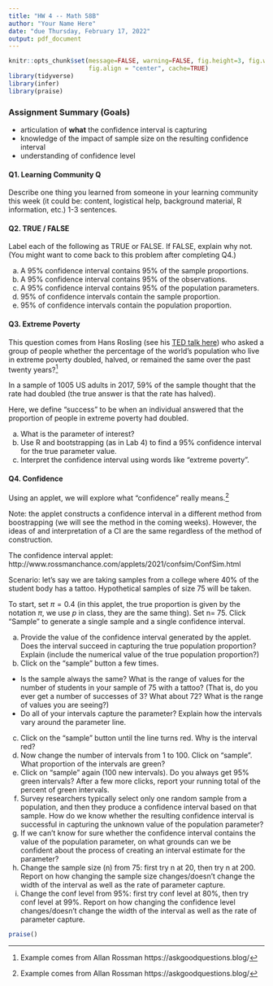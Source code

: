 ```yaml
---
title: "HW 4 -- Math 58B"
author: "Your Name Here"
date: "due Thursday, February 17, 2022"
output: pdf_document
---
```



```r
knitr::opts_chunk$set(message=FALSE, warning=FALSE, fig.height=3, fig.width=5, 
                      fig.align = "center", cache=TRUE)
library(tidyverse)
library(infer)
library(praise)
```


### Assignment Summary (Goals)
* articulation of **what** the confidence interval is capturing
* knowledge of the impact of sample size on the resulting confidence interval
* understanding of confidence level

#### Q1. Learning Community Q
Describe one thing you learned from someone in your learning community this week (it could be: content, logistical help, background material, R information, etc.)  1-3 sentences.


#### Q2. TRUE / FALSE

Label each of the following as TRUE or FALSE.  If FALSE, explain why not.  (You might want to come back to this problem after completing Q4.)

(a) A 95% confidence interval contains 95% of the sample proportions. 
(b) A 95% confidence interval contains 95% of the observations. 
(c) A 95% confidence interval contains 95% of the population parameters. 
(d) 95% of confidence intervals contain the sample proportion. 
(e) 95% of confidence intervals contain the population proportion. 


#### Q3. Extreme Poverty

This question comes from Hans Rosling (see his [TED talk here](https://www.ted.com/playlists/474/the_best_hans_rosling_talks_yo)) who asked a group of people whether the percentage of the world's population who live in extreme poverty doubled, halved, or remained the same over the past twenty years?^[Example comes from Allan Rossman https://askgoodquestions.blog/]

In a sample of 1005 US adults in 2017, 59% of the sample thought that the rate had doubled (the true answer is that the rate has halved).

Here, we define "success" to be when an individual answered that the proportion of people in extreme poverty had doubled.

(a) What is the parameter of interest? 
(b) Use R and bootstrapping (as in Lab 4) to find a 95% confidence interval for the true parameter value. 
(c) Interpret the confidence interval using words like "extreme poverty".

#### Q4. Confidence

Using an applet, we will explore what "confidence" really means.^[Example comes from Allan Rossman https://askgoodquestions.blog/]

Note: the applet constructs a confidence interval in a different method from boostrapping (we will see the method in the coming weeks).  However, the ideas of and interpretation of a CI are the same regardless of the method of construction.

The confidence interval applet: http://www.rossmanchance.com/applets/2021/confsim/ConfSim.html

Scenario:  let's say we are taking samples from a college where 40% of the student body has a tattoo.  Hypothetical samples of size 75 will be taken.

To start, set $\pi = 0.4$ (in this applet, the true proportion is given by the notation $\pi$, we use $p$ in class, they are the same thing).  Set n= 75.  Click "Sample" to generate a single sample and a single confidence interval.

(a) Provide the value of the confidence interval generated by the applet.  Does the interval succeed in capturing the true population proportion?  Explain (include the numerical value of the true population proportion?)   
(b) Click on the "sample" button a few times.  
  * Is the sample always the same?  What is the range of values for the number of students in your sample of 75 with a tattoo?  (That is, do you ever get a number of successes of 3?  What about 72?  What is the range of values you are seeing?)
  * Do all of your intervals capture the parameter?  Explain how the intervals vary around the parameter line.
(c) Click on the "sample" button until the line turns red.  Why is the interval red? 
(d) Now change the number of intervals from 1 to 100.  Click on "sample".  What proportion of the intervals are green?
(e) Click on "sample" again (100 new intervals). Do you always get 95% green intervals?  After a few more clicks, report your running total of the percent of green intervals.
(f) Survey researchers typically select only one random sample from a population, and then they produce a confidence interval based on that sample. How do we know whether the resulting confidence interval is successful in capturing the unknown value of the population parameter? 
(g) If we can't know for sure whether the confidence interval contains the value of the population parameter, on what grounds can we be confident about the process of creating an interval estimate for the parameter?
(h) Change the sample size (n) from 75:  first try n at 20, then try n at 200.  Report on how changing the sample size changes/doesn't change the width of the interval as well as the rate of parameter capture.
(i) Change the conf level from 95%:  first try conf level at 80%, then try conf level at 99%.  Report on how changing the confidence level changes/doesn't change the width of the interval as well as the rate of parameter capture.

```r
praise()
```